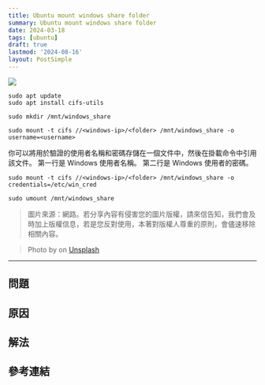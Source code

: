 ```yaml
---
title: Ubuntu mount windows share folder
summary: Ubuntu mount windows share folder
date: 2024-03-18
tags: [ubuntu]
draft: true
lastmod: '2024-08-16'
layout: PostSimple
---
```


![](./cover.webp)

```shell
sudo apt update
sudo apt install cifs-utils
```

```shell
sudo mkdir /mnt/windows_share

sudo mount -t cifs //<windows-ip>/<folder> /mnt/windows_share -o username=<username>
```

你可以將用於驗證的使用者名稱和密碼存儲在一個文件中，然後在掛載命令中引用該文件。
第一行是 Windows 使用者名稱。
第二行是 Windows 使用者的密碼。

```shell
sudo mount -t cifs //<windows-ip>/<folder> /mnt/windows_share -o credentials=/etc/win_cred 
```

```shell
sudo umount /mnt/windows_share
```

> 圖片來源：網路。若分享內容有侵害您的圖片版權，請來信告知，我們會及時加上版權信息，若是您反對使用，本著對版權人尊重的原則，會儘速移除相關內容。

> Photo by []() on [Unsplash]()

---

## 問題

## 原因

## 解法

## 參考連結
